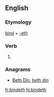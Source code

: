 ==English==

===Etymology===
[[bind]] + [[-eth]]

===Verb===
{{head|en|verb form}}

# {{en-archaic third-person singular of|bind}}

===Anagrams===
* [[Beth Din#English|Beth Din]], [[beth din#English|beth din]]

[[fr:bindeth]]
[[hi:bindeth]]